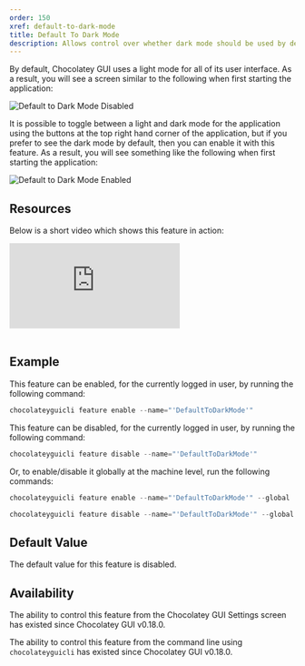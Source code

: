 ```yaml
---
order: 150
xref: default-to-dark-mode
title: Default To Dark Mode
description: Allows control over whether dark mode should be used by default or not
---
```


By default, Chocolatey GUI uses a light mode for all of its user interface.  As a result, you will see a screen similar to the following when first starting the application:

![Default to Dark Mode Disabled](/images/chocolatey-gui/feature_default_to_dark_mode_disabled.png "Default to Dark Mode Disabled")

It is possible to toggle between a light and dark mode for the application using the buttons at the top right hand corner of the application, but if you prefer to see the dark mode by default, then you can enable it with this feature.  As a result, you will see something like the following when first starting the application:

![Default to Dark Mode Enabled](/images/chocolatey-gui/feature_default_to_dark_mode_enabled.png "Default to Dark Mode Enabled")

## Resources

Below is a short video which shows this feature in action:

<p>
<div class="ratio ratio-16x9">
    <iframe src="https://www.youtube.com/embed/FGffCH-mVfs?list=PL84yg23i9GBjAMY0OfHfn-MH4rviaccuc" frameborder="0" allow="autoplay; encrypted-media" allowfullscreen>
    </iframe>
</div>
<br>
</p>

## Example

This feature can be enabled, for the currently logged in user, by running the following command:

```powershell
chocolateyguicli feature enable --name="'DefaultToDarkMode'"
```

This feature can be disabled, for the currently logged in user, by running the following command:

```powershell
chocolateyguicli feature disable --name="'DefaultToDarkMode'"
```

Or, to enable/disable it globally at the machine level, run the following commands:

```powershell
chocolateyguicli feature enable --name="'DefaultToDarkMode'" --global

chocolateyguicli feature disable --name="'DefaultToDarkMode'" --global
```

## Default Value

The default value for this feature is disabled.

## Availability

The ability to control this feature from the Chocolatey GUI Settings screen has existed since Chocolatey GUI v0.18.0.

The ability to control this feature from the command line using `chocolateyguicli` has existed since Chocolatey GUI
v0.18.0.
